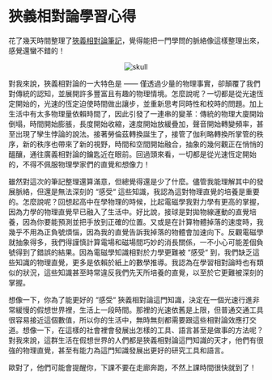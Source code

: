 # 狹義相對論學習心得

花了幾天時間整理了[狹義相對論筆記](https://app.heptabase.com/w/aa05f0e4592f608dc8b306eba8708fa20918729daeaa1cc7f981a6165cd8550b)，覺得能把一門學問的脈絡像這樣整理出來，感覺還蠻不錯的！

<p align="center" style={{ padding: '10px 0 10px 0' }}>
  <img src="./special-relativity.png" alt="skull" style={{ width: 'auto' }} /> 
</p>


對我來說，狹義相對論的一大特色是 —— 僅透過少量的物理事實，卻顛覆了我們對傳統的認知，並展開許多豐富且有趣的物理情境。怎麼說呢？一切都是從光速恆定開始的，光速的恆定迫使時間做出讓步，並重新思考同時性和校時的問題。加上生活中有太多物理量依賴時間了，因此引發了一連串的變革：傳統的物理大廈開始倒塌，時間開始膨脹，長度開始收縮，速度開始放緩疊加，聲音開始轉變頻率，甚至出現了孿生悖論的說法。接著勞倫茲轉換誕生了，接管了伽利略轉換所掌管的秩序，新的秩序也帶來了新的視野，時間和空間開始融合，抽象的幾何觀正在悄悄的醞釀，通往廣義相對論的鑰匙近在眼前。回過頭來看，一切都是從光速恆定開始的，不得不佩服物理學家們的直覺和想像力！

雖然對這次的筆記整理還算滿意，但總覺得還是少了什麼。儘管我能理解其中的發展脈絡，但還是無法深刻的 “感受“ 這些知識，我認為這對物理直覺的培養是重要的。怎麼說呢？回想起高中在學物理的時候，比起電磁學我對力學有更高的掌握，因為力學的物理直覺早已融入了生活中。好比說，接球是對拋物線運動的直覺培養，因為你要能預測並把手放到正確的位置。又或是在計算物體掉落的速度時，我幾乎不用為正負號煩惱，因為我的直覺告訴我掉落的物體會加速向下。反觀電磁學就抽象得多，我們得謹慎計算電場和磁場間巧妙的消長關係，一不小心可能差個負號得到了錯誤的結果。因為電磁學知識相對於力學更難被 “感受“ 到，我們缺乏這些知識的物理直覺，更多是依賴於紙上的數學推導。我認為在學習相對論時也有類似的狀況，這些知識甚至時常違反我們先天所培養的直覺，以至於它更難被深刻的掌握。

想像一下，你為了能更好的 “感受“ 狹義相對論這門知識，決定在一個光速行進非常緩慢的假想世界裡，生活上一段時間。那裡的光速依舊是上限，但普通交通工具很容易接近這個數值，所以你的生活中，無時無刻都需要跟這些相對論效應打交道。想像一下，在這樣的社會裡會發展出怎樣的工具、語言甚至是做事的方法呢？對我來說，這群生活在假想世界的人們都是狹義相對論這門知識的天才，他們有很強的物理直覺，甚至有能力為這門知識發展出更好的研究工具和語言。

歐對了，他們可能會提醒你，下課不要在走廊奔跑，不然上課時間很快就到了！